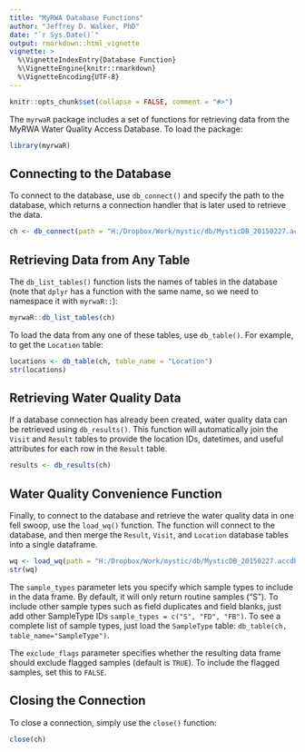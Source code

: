 ```yaml
---
title: "MyRWA Database Functions"
author: "Jeffrey D. Walker, PhD"
date: "`r Sys.Date()`"
output: rmarkdown::html_vignette
vignette: >
  %\VignetteIndexEntry{Database Function}
  %\VignetteEngine{knitr::rmarkdown}
  %\VignetteEncoding{UTF-8}
---
```


```r
knitr::opts_chunk$set(collapse = FALSE, comment = "#>")
```

The `myrwaR` package includes a set of functions for retrieving data from the MyRWA Water Quality Access Database. To load the package:

```r
library(myrwaR)
```

## Connecting to the Database

To connect to the database, use `db_connect()` and specify the path to the database, which returns a connection handler that is later used to retrieve the data.

```r
ch <- db_connect(path = "H:/Dropbox/Work/mystic/db/MysticDB_20150227.accdb")
```

## Retrieving Data from Any Table

The `db_list_tables()` function lists the names of tables in the database (note that `dplyr` has 
a function with the same name, so we need to namespace it with `myrwaR::`):

```r
myrwaR::db_list_tables(ch)
```

To load the data from any one of these tables, use `db_table()`. For example, to get the `Location` table:

```r
locations <- db_table(ch, table_name = "Location")
str(locations)
```


## Retrieving Water Quality Data

If a database connection has already been created, water quality data can be retrieved using `db_results()`. This function will automatically join the `Visit` and `Result` tables to provide the location IDs, datetimes, and useful attributes for each row in the `Result` table.

```r
results <- db_results(ch)
```

## Water Quality Convenience Function

Finally, to connect to the database and retrieve the water quality data in one fell swoop, use the `load_wq()` function. The function will connect to the database, and then merge the `Result`, `Visit`, and `Location` database tables into a single dataframe.

```r
wq <- load_wq(path = "H:/Dropbox/Work/mystic/db/MysticDB_20150227.accdb", sample_types = c("S"), exclude_flags = TRUE)
str(wq)
```

The `sample_types` parameter lets you specify which sample types to include in the data frame. By default, it will only return routine samples ("S"). To include other sample types such as field duplicates and field blanks, just add other SampleType IDs `sample_types = c("S", "FD", "FB")`. To see a complete list of sample types, just load the `SampleType` table: `db_table(ch, table_name="SampleType")`.

The `exclude_flags` parameter specifies whether the resulting data frame should exclude flagged samples (default is `TRUE`). To include the flagged samples, set this to `FALSE`.

## Closing the Connection

To close a connection, simply use the `close()` function:

```r
close(ch)
```

